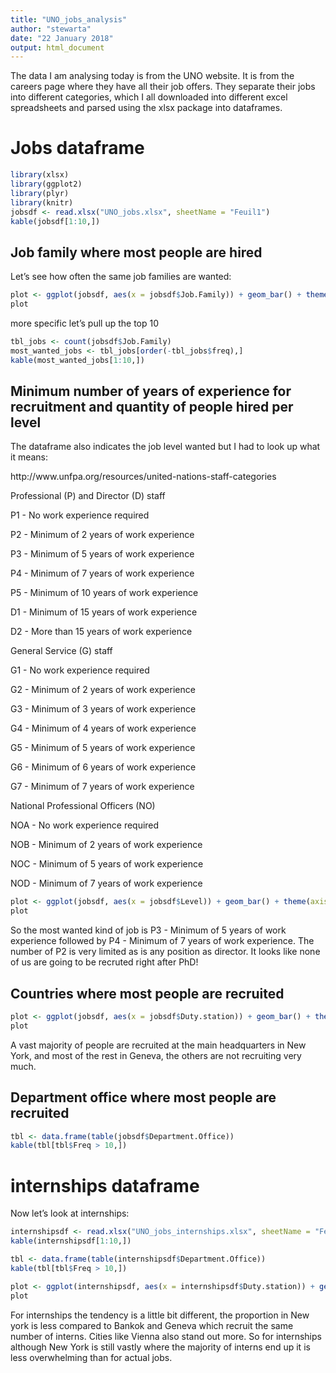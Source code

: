 ```yaml
---
title: "UNO_jobs_analysis"
author: "stewarta"
date: "22 January 2018"
output: html_document
---
```


The data I am analysing today is from the UNO website. It is from the careers page where they have all their job offers. They separate their jobs into different categories, which I all downloaded into different excel spreadsheets and parsed using the xlsx package into dataframes.

# Jobs dataframe

```r
library(xlsx)
library(ggplot2)
library(plyr)
library(knitr)
jobsdf <- read.xlsx("UNO_jobs.xlsx", sheetName = "Feuil1")
kable(jobsdf[1:10,])
```

## Job family where most people are hired

Let's see how often the same job families are wanted:

```r
plot <- ggplot(jobsdf, aes(x = jobsdf$Job.Family)) + geom_bar() + theme(axis.text.x  = element_text(angle=90, vjust=0, hjust = 1))
plot
```

more specific let's pull up the top 10

```r
tbl_jobs <- count(jobsdf$Job.Family)
most_wanted_jobs <- tbl_jobs[order(-tbl_jobs$freq),]
kable(most_wanted_jobs[1:10,])
```

## Minimum number of years of experience for recruitment and quantity of people hired per level

The dataframe also indicates the job level wanted but I had to look up what it means:

http://www.unfpa.org/resources/united-nations-staff-categories

Professional  (P) and Director (D) staff

P1 - No work experience required

P2 - Minimum of 2 years of work experience

P3 - Minimum of 5 years of work experience

P4 - Minimum of 7 years of work experience

P5 - Minimum of 10 years of work experience

D1 - Minimum of 15 years of work experience

D2 - More than 15 years of work experience

General Service  (G) staff

G1 - No work experience required

G2 - Minimum of 2 years of work experience

G3 - Minimum of 3 years of work experience

G4 - Minimum of 4 years of work experience

G5 - Minimum of 5 years of work experience

G6 - Minimum of 6 years of work experience

G7 - Minimum of 7 years of work experience

National Professional  Officers (NO)

NOA - No work experience required

NOB - Minimum of 2 years of work experience

NOC - Minimum of 5 years of work experience

NOD - Minimum of 7 years of work experience

```r
plot <- ggplot(jobsdf, aes(x = jobsdf$Level)) + geom_bar() + theme(axis.text.x  = element_text(angle=90, vjust=0, hjust = 1))
plot
```

So the most wanted kind of job is P3 - Minimum of 5 years of work experience followed by P4 - Minimum of 7 years of work experience. The number of P2 is very limited as is any position as director. It looks like none of us are going to be recruted right after PhD!

## Countries where most people are recruited

```r
plot <- ggplot(jobsdf, aes(x = jobsdf$Duty.station)) + geom_bar() + theme(axis.text.x  = element_text(angle=90, vjust=0, hjust = 1))
plot
```

A vast majority of people are recruited at the main headquarters in New York, and most of the rest in Geneva, the others are not recruiting very much.
 
## Department office where most people are recruited 
 
```r
tbl <- data.frame(table(jobsdf$Department.Office))
kable(tbl[tbl$Freq > 10,])
```

# internships dataframe
 
Now let's look at internships:

```r
internshipsdf <- read.xlsx("UNO_jobs_internships.xlsx", sheetName = "Feuil1")
kable(internshipsdf[1:10,])
```


```r
tbl <- data.frame(table(internshipsdf$Department.Office))
kable(tbl[tbl$Freq > 10,])
```




```r
plot <- ggplot(internshipsdf, aes(x = internshipsdf$Duty.station)) + geom_bar() + theme(axis.text.x  = element_text(angle=90, vjust=0, hjust = 1))
plot
```

For internships the tendency is a little bit different, the proportion in New york is less compared to Bankok and Geneva which recruit the same number of interns. Cities like Vienna also stand out more. So for internships although New York is still vastly where the majority of interns end up it is less overwhelming than for actual jobs.